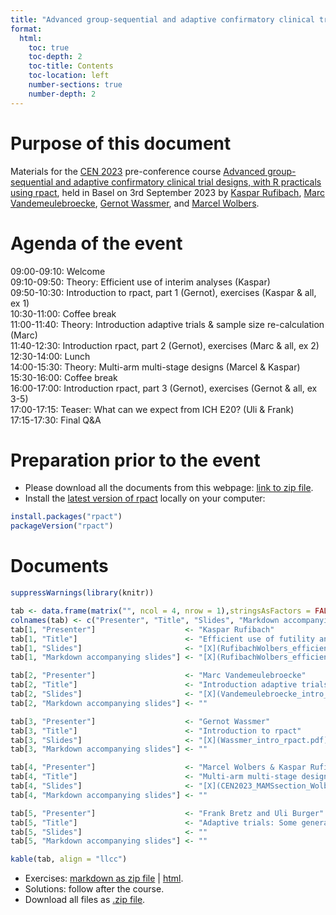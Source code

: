 ```yaml
---
title: "Advanced group-sequential and adaptive confirmatory clinical trial designs, with R practicals using rpact"
format:
  html:
    toc: true
    toc-depth: 2
    toc-title: Contents
    toc-location: left
    number-sections: true
    number-depth: 2
--- 
```


# Purpose of this document

Materials for the [CEN 2023](https://cen2023.github.io/home/index.html) pre-conference course [Advanced group-sequential and adaptive confirmatory clinical trial designs, with R practicals using rpact](https://cen2023.github.io/home/courses.html#Advanced_group-sequential_and_adaptive_confirmatory_clinical_trial_designs,_with_R_practicals_using_rpact), held in Basel on 3rd September 2023 by [Kaspar Rufibach](mailto:kaspar.rufibach@roche.com), [Marc Vandemeulebroecke](mailto:marc.vandemeulebroecke@novartis.com), [Gernot Wassmer](mailto:gernot.wassmer@rpact.com), and [Marcel Wolbers](mailto:marcel.wolbers@roche.com). 

# Agenda of the event

| 09:00-09:10: Welcome                                                                  	
| 09:10-09:50: Theory: Efficient use of interim analyses (Kaspar)                       	
| 09:50-10:30: Introduction to rpact, part 1 (Gernot), exercises (Kaspar & all, ex 1)   	
| 10:30-11:00: Coffee break                                                             	
| 11:00-11:40: Theory: Introduction adaptive trials & sample size re-calculation (Marc) 	
| 11:40-12:30: Introduction rpact, part 2 (Gernot), exercises (Marc & all, ex 2)      	
| 12:30-14:00: Lunch                                                                    	
| 14:00-15:30: Theory: Multi-arm multi-stage designs (Marcel & Kaspar)                  	
| 15:30-16:00: Coffee break                                                             	
| 16:00-17:00: Introduction rpact, part 3 (Gernot), exercises (Gernot & all, ex 3-5)      	
| 17:00-17:15: Teaser: What can we expect from ICH E20? (Uli & Frank)                   	
| 17:15-17:30: Final Q&A                                                                	                                 	

# Preparation prior to the event

- Please download all the documents from this webpage: [link to zip file](BBS_adaptive.zip).
- Install the [latest version of rpact](https://cran.r-project.org/package=rpact) locally on your computer:

```r
install.packages("rpact")
packageVersion("rpact")
```

# Documents

```r
suppressWarnings(library(knitr))

tab <- data.frame(matrix("", ncol = 4, nrow = 1),stringsAsFactors = FALSE)
colnames(tab) <- c("Presenter", "Title", "Slides", "Markdown accompanying slides")
tab[1, "Presenter"]                    <- "Kaspar Rufibach"
tab[1, "Title"]                        <- "Efficient use of futility and efficacy interim analyses in group-sequential designs" 
tab[1, "Slides"]                       <- "[X](RufibachWolbers_efficient_interims_handout.pdf)"
tab[1, "Markdown accompanying slides"] <- "[X](RufibachWolbers_efficient_interims.html)"

tab[2, "Presenter"]                    <- "Marc Vandemeulebroecke"
tab[2, "Title"]                        <- "Introduction adaptive trials & sample size re-calculation" 
tab[2, "Slides"]                       <- "[X](Vandemeulebroecke_intro_adaptive.pdf)"
tab[2, "Markdown accompanying slides"] <- ""

tab[3, "Presenter"]                    <- "Gernot Wassmer"
tab[3, "Title"]                        <- "Introduction to rpact" 
tab[3, "Slides"]                       <- "[X](Wassmer_intro_rpact.pdf)"
tab[3, "Markdown accompanying slides"] <- ""

tab[4, "Presenter"]                    <- "Marcel Wolbers & Kaspar Rufibach"
tab[4, "Title"]                        <- "Multi-arm multi-stage designs (MAMS)" 
tab[4, "Slides"]                       <- "[X](CEN2023_MAMSsection_Wolbers_Rufibach_handout.pdf)"
tab[4, "Markdown accompanying slides"] <- ""

tab[5, "Presenter"]                    <- "Frank Bretz and Uli Burger"
tab[5, "Title"]                        <- "Adaptive trials: Some general considerations" 
tab[5, "Slides"]                       <- ""
tab[5, "Markdown accompanying slides"] <- ""

kable(tab, align = "llcc")
```

* Exercises: [markdown as zip file](BBSadaptiveCourse03Sep2023_exercises.zip) | [html](BBSadaptiveCourse03Sep2023_exercises.html).
* Solutions: follow after the course. 
* Download all files as [.zip file](BBS_adaptive.zip).








